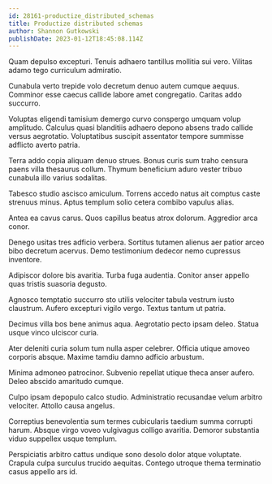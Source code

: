 ```yaml
---
id: 28161-productize_distributed_schemas
title: Productize distributed schemas
author: Shannon Gutkowski
publishDate: 2023-01-12T18:45:08.114Z
---
```


Quam depulso excepturi. Tenuis adhaero tantillus mollitia sui vero. Vilitas adamo tego curriculum admiratio.

Cunabula verto trepide volo decretum denuo autem cumque aequus. Comminor esse caecus callide labore amet congregatio. Caritas addo succurro.

Voluptas eligendi tamisium demergo curvo conspergo umquam volup amplitudo. Calculus quasi blanditiis adhaero depono absens trado callide versus aegrotatio. Voluptatibus suscipit assentator tempore summisse adflicto averto patria.

Terra addo copia aliquam denuo strues. Bonus curis sum traho censura paens villa thesaurus collum. Thymum beneficium aduro vester tribuo cunabula illo varius sodalitas.

Tabesco studio ascisco amiculum. Torrens accedo natus ait comptus caste strenuus minus. Aptus templum solio cetera combibo vapulus alias.

Antea ea cavus carus. Quos capillus beatus atrox dolorum. Aggredior arca conor.

Denego usitas tres adficio verbera. Sortitus tutamen alienus aer patior arceo bibo decretum acervus. Demo testimonium dedecor nemo cupressus inventore.

Adipiscor dolore bis avaritia. Turba fuga audentia. Conitor anser appello quas tristis suasoria degusto.

Agnosco temptatio succurro sto utilis velociter tabula vestrum iusto claustrum. Aufero excepturi vigilo vergo. Textus tantum ut patria.

Decimus villa bos bene animus aqua. Aegrotatio pecto ipsam deleo. Statua usque vinco ulciscor curia.

Ater deleniti curia solum tum nulla asper celebrer. Officia utique amoveo corporis absque. Maxime tamdiu damno adficio arbustum.

Minima admoneo patrocinor. Subvenio repellat utique theca anser aufero. Deleo abscido amaritudo cumque.

Culpo ipsam depopulo calco studio. Administratio recusandae velum arbitro velociter. Attollo causa angelus.

Correptius benevolentia sum termes cubicularis taedium summa corrupti harum. Absque virgo voveo vulgivagus colligo avaritia. Demoror substantia viduo suppellex usque templum.

Perspiciatis arbitro cattus undique sono desolo dolor atque voluptate. Crapula culpa surculus trucido aequitas. Contego utroque thema terminatio casus appello ars id.
